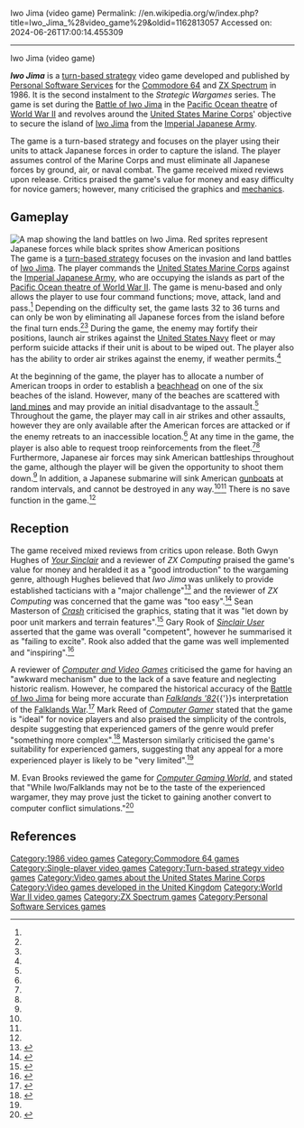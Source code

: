 Iwo Jima (video game)
Permalink: //en.wikipedia.org/w/index.php?title=Iwo_Jima_%28video_game%29&oldid=1162813057
Accessed on: 2024-06-26T17:00:14.455309



------
Iwo Jima (video game)
{{Short description|1986 video game}}
{{Good article}}
{{Infobox video game
|title = Iwo Jima
|image = Iwo Jima cover.gif
|caption = Title screen
|developer = [[Personal Software Services]]
|publisher = Personal Software Services
|series = ''Strategic Wargames''
|designer =
|released = {{vgrelease|UK|1986}}
|genre = [[Turn-based strategy]]
|modes = [[Single-player video game|Single-player]]
|platforms = [[Commodore 64]], [[ZX Spectrum]]
}}

'''''Iwo Jima''''' is a [[turn-based strategy]] video game developed and published by [[Personal Software Services]] for the [[Commodore 64]] and [[ZX Spectrum]] in 1986. It is the second instalment to the ''Strategic Wargames'' series. The game is set during the [[Battle of Iwo Jima]] in the [[Pacific Ocean theatre of World War II|Pacific Ocean theatre]] of [[World War II]] and revolves around the [[United States Marine Corps]]' objective to secure the island of [[Iwo Jima]] from the [[Imperial Japanese Army]].

The game is a turn-based strategy and focuses on the player using their units to attack Japanese forces in order to capture the island. The player assumes control of the Marine Corps and must eliminate all Japanese forces by ground, air, or naval combat. The game received mixed reviews upon release. Critics praised the game's value for money and easy difficulty for novice gamers; however, many criticised the graphics and [[game mechanics|mechanics]].

==Gameplay==
[[File:Iwo Jima gameplay.gif|thumb|left|A map showing the land battles on [[Iwo Jima]]. Red sprites represent Japanese forces while black sprites show American positions]]
The game is a [[turn-based strategy]] focuses on the invasion and land battles of [[Iwo Jima]]. The player commands the [[United States Marine Corps]] against the [[Imperial Japanese Army]], who are occupying the islands as part of the [[Pacific Ocean theatre of World War II]]. The game is menu-based and only allows the player to use four command functions; move, attack, land and pass.<ref name=crash/> Depending on the difficulty set, the game lasts 32 to 36 turns and can only be won by eliminating all Japanese forces from the island before the final turn ends.<ref name=crash/><ref name=CVG/> During the game, the enemy may fortify their positions, launch air strikes against the [[United States Navy]] fleet or may perform suicide attacks if their unit is about to be wiped out. The player also has the ability to order air strikes against the enemy, if weather permits.<ref name=crash/>

At the beginning of the game, the player has to allocate a number of American troops in order to establish a [[beachhead]] on one of the six beaches of the island. However, many of the beaches are scattered with [[land mine]]s and may provide an initial disadvantage to the assault.<ref name=crash/> Throughout the game, the player may call in air strikes and other assaults, however they are only available after the American forces are attacked or if the enemy retreats to an inaccessible location.<ref name=crash/> At any time in the game, the player is also able to request troop reinforcements from the fleet.<ref name=crash/><ref name=CU/> Furthermore, Japanese air forces may sink American battleships throughout the game, although the player will be given the opportunity to shoot them down.<ref name=SU/> In addition, a Japanese submarine will sink American [[gunboat]]s at random intervals, and cannot be destroyed in any way.<ref name=crash/><ref name=CU/> There is no save function in the game.<ref name=CVG/>

==Reception==
{{Video game reviews
| CRASH = 6/10<ref name=crash/>
| rev1 = ''[[Your Sinclair]]''
| rev1Score = 6/10<ref name=YS/>
| rev2 = ''[[Sinclair User]]'' 
| rev2Score = {{Rating|3|5}}<ref name=SU/>
| CVG = 5/10<ref name=CVG/>
}}
The game received mixed reviews from critics upon release. Both Gwyn Hughes of ''[[Your Sinclair]]'' and a reviewer of ''ZX Computing'' praised the game's value for money and heralded it as a "good introduction" to the wargaming genre, although Hughes believed that ''Iwo Jima'' was unlikely to provide established tacticians with a "major challenge"<ref name=YS>{{cite web|last1=Hughes|first1=Gwyn|title=Iwo Jima review|url=http://www.ysrnry.co.uk/articles/iwojima.htm|publisher=Your Sinclair|access-date=22 November 2015|page=33|url-status=dead|archive-url=https://web.archive.org/web/20160306035818/http://www.ysrnry.co.uk/articles/iwojima.htm|archive-date=6 March 2016}}</ref> and the reviewer of ''ZX Computing'' was concerned that the game was "too easy".<ref name=ZX>{{cite journal|title=Theatre Europe and Iwo Jima review|journal=ZX Computing|date=August 1986|issue=86|page=43|url=http://wos.meulie.net/pub/sinclair/magazines/ZXComputing/Issue8608/Pages/ZXComputing860800043.jpg|access-date=23 November 2015}}</ref>  Sean Masterson of ''[[Crash (magazine)|Crash]]'' criticised the graphics, stating that it was "let down by poor unit markers and terrain features".<ref name=crash>{{cite journal|last1=Masterson|first1=Sean|title=Iwo Jima review|journal=Crash|date=July 1986|issue=30|pages=55, 56|url=http://www.zxspectrumreviews.co.uk/review.aspx?gid=2775&rid=6173|access-date=22 November 2015|archive-url=https://web.archive.org/web/20151123030754/http://www.zxspectrumreviews.co.uk/review.aspx?gid=2775&rid=6173|archive-date=23 November 2015|url-status=dead}}</ref> Gary Rook of ''[[Sinclair User]]'' asserted that the game was overall "competent", however he summarised it as "failing to excite". Rook also added that the game was well implemented and "inspiring".<ref name=SU>{{cite journal|last1=Rook|first1=Gary|title=Iwo Jima review|journal=Sinclair User|date=September 1986|issue=54|page=47|url=http://wos.meulie.net/pub/sinclair/magazines/SinclairUser/Issue054/Pages/SinclairUser05400047.jpg|access-date=23 November 2015}}</ref>

A reviewer of ''[[Computer and Video Games]]'' criticised the game for having an "awkward mechanism" due to the lack of a save feature and neglecting historic realism. However, he compared the historical accuracy of the [[Battle of Iwo Jima]] for being more accurate than ''[[Falklands '82]]''{{'}}s interpretation of the [[Falklands War]].<ref name=CVG>{{cite journal|title=Iwo Jima and Theatre Europe review|journal=Computer and Video Games|date=October 1986|issue=42|page=10|url=http://wos.meulie.net/pub/sinclair/magazines/C+VG/Issue061/Pages/CVG06100042.jpg|access-date=23 November 2015}}</ref> Mark Reed of ''[[Computer Gamer]]'' stated that the game is "ideal" for novice players and also praised the simplicity of the controls, despite suggesting that experienced gamers of the genre would prefer "something more complex".<ref name=CU>{{cite journal|last1=Reed|first1=Mark|title=Iwo Jima review|journal=Computer Gamer|date=August 1986|issue=17|page=94|url=https://archive.org/stream/Computer_Gamer_Issue_17_1986-08_Argus_Press_GB#page/n93/mode/1up|access-date=23 November 2015}}</ref> Masterson similarly criticised the game's suitability for experienced gamers, suggesting that any appeal for a more experienced player is likely to be "very limited".<ref name=crash/>

M. Evan Brooks reviewed the game for ''[[Computer Gaming World]]'', and stated that "While Iwo/Falklands may not be to the taste of the experienced wargamer, they may prove just the ticket to gaining another convert to computer conflict simulations."<ref name="CGW34">{{cite magazine |last=Brooks |first=M. Evan |title=Iwo Jima - 1945; Falklands 82 |magazine=Computer Gaming World |date=January–February 1987 |volume=1 |issue=34 |pages=40–41}}</ref>

==References==
{{reflist|2}}

{{Personal Software Services}}

[[Category:1986 video games]]
[[Category:Commodore 64 games]]
[[Category:Single-player video games]]
[[Category:Turn-based strategy video games]]
[[Category:Video games about the United States Marine Corps]]
[[Category:Video games developed in the United Kingdom]]
[[Category:World War II video games]]
[[Category:ZX Spectrum games]]
[[Category:Personal Software Services games]]